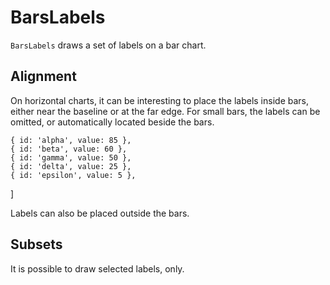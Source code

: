 
# BarsLabels

<Meta title="Addons/Band/BarsLabels" />

`BarsLabels` draws a set of labels on a bar chart.

<ArgsTable of={BarsLabels} />

## Alignment

On horizontal charts, it can be interesting to place the labels inside bars, either near the baseline or at the far edge.
For small bars, the labels can be omitted, or automatically located beside the bars.

    { id: 'alpha', value: 85 },
    { id: 'beta', value: 60 },
    { id: 'gamma', value: 50 },
    { id: 'delta', value: 25 },
    { id: 'epsilon', value: 5 },
]

<Canvas>
    <Story name="near baseline">
        <Chart size={[400, 220]} padding={[30, 40, 30, 60]} style={{ display: 'inline-block' }}>
            <Bar data={barsLabelsData} keys={['value']} horizontal={true}>
                <GridLines variant={'x'} />
                <Axis variant={'left'} ticks={null}>
                    <AxisTicks variant={'left'} size={0} />
                </Axis>
                <Bars />
                <BarsLabels
                    padding={[2, 8, 2, 8]}
                    align={[0, 0.5]}
                    showOuter={true}
                    style={{ fill: '#ffffff', textAnchor: 'start' }}
                    styleOuter={{ fill: '#222222', textAnchor: 'start' }}
                />
            </Bar>
        </Chart>
    </Story>
    <Story name="near edge">
        <Chart size={[400, 220]} padding={[30, 40, 30, 60]} style={{ display: 'inline-block' }}>
            <Bar data={barsLabelsData} keys={['value']} horizontal={true}>
                <GridLines variant={'x'} />
                <Axis variant={'left'} ticks={null}>
                    <AxisTicks variant={'left'} size={0} />
                </Axis>
                <Bars />
                <BarsLabels
                    padding={[2, 8, 2, 8]}
                    align={[1, 0.5]}
                    showOuter={true}
                    style={{ fill: '#ffffff', textAnchor: 'end' }}
                    styleOuter={{ fill: '#222222', textAnchor: 'start' }}
                />
            </Bar>
        </Chart>
    </Story>
</Canvas>

Labels can also be placed outside the bars.

<Canvas>
    <Story name="outside bars">
        <Chart size={[400, 220]} padding={[30, 40, 30, 60]} style={{ display: 'inline-block' }}>
            <Bar data={barsLabelsData} keys={['value']} horizontal={true}>
                <GridLines variant={'x'} />
                <Axis variant={'left'} ticks={null}>
                    <AxisTicks variant={'left'} size={0} />
                </Axis>
                <Bars />
                <BarsLabels
                    padding={[2, 0, 2, 0]}
                    align={[1, 0.5]}
                    minSize={[0, 0]}
                    translate={[8, 0]}
                    style={{ fill: '#222222', textAnchor: 'start' }}
                />
            </Bar>
        </Chart>
    </Story>
</Canvas>

## Subsets

It is possible to draw selected labels, only.

<Canvas>
    <Story name="selected labels">
        <Chart size={[400, 220]} padding={[30, 40, 30, 60]} style={{ display: 'inline-block' }}>
            <Bar data={barsLabelsData} keys={['value']} horizontal={true}>
                <GridLines variant={'x'} />
                <Axis variant={'left'} ticks={null}>
                    <AxisTicks variant={'left'} size={0} />
                </Axis>
                <Bars />
                <BarsLabels
                    ids={["beta", "delta"]}
                    padding={[2, 8, 2, 8]}
                    align={[0, 0.5]}
                    showOuter={true}
                    style={{ fill: '#ffffff', textAnchor: 'start' }}
                    styleOuter={{ fill: '#222222', textAnchor: 'start' }}
                />
            </Bar>
        </Chart>
    </Story>
</Canvas>
